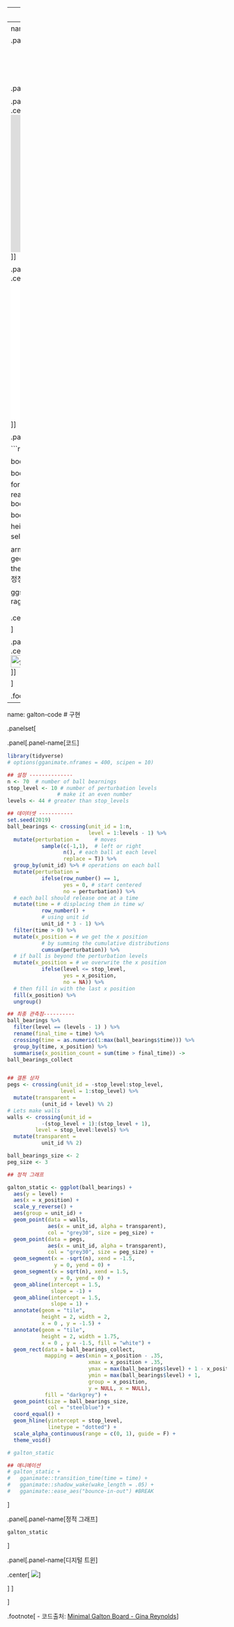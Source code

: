 
---
name: statistics-clt
# 중심극한정리

### 직관적 설명

> 동일한 확률분포를 가진 독립 확률 변수로부터 추출한 `n`개 평균 분포는 
`n`이 적당히 크다면 정규분포에 가까워진다는 정리이다. 
특히 동일한 확률분포가 정규분포가 아니더라도 관계없이 평균의 분포는 정규분포를 따른다.

### 수식

[린데베르그–레비](https://ko.wikipedia.org/wiki/중심_극한_정리) 중심극한정리(Lindeberg–Lévy central limit theorem)에 따르면, 같은 분포를 가지는 독립 확률 변수에 대해 다룬다. 이 정리는 다음과 같다. 만약 확률 변수 $X_1, X_2, \cdots$들이

- 서로 독립적이고,
- 같은 확률 분포를 가지고,
- 그 확률 분포의 기댓값 $\mu$와 $\sigma$가 유한하다면,

평균 $S_n = \frac{(X_1 + \cdots + X_n)}{n}$의 분포는 기댓값 $\mu$와 표준편차 $\frac{\sigma}{\sqrt{n}}$인 
$\mathcal{N}(\mu,\,\frac{\sigma^{2}}{n})$에 분포수렴한다. 즉, 다음이 성립한다.

$$\sqrt{n}\bigg(\frac{ \sum_{i=1}^n X_i}{n} - \mu\bigg)\ \xrightarrow{d}\ \mathcal{N}(0,\;\sigma^2)$$

### 함의

> 모집단에서 추출한 표본으로부터 모집단의 평균  $\mu$ 을 **추정(estimation)**하는데 유용하고, 이를 통해서 추정값이 모평균과 얼마나 차이가 날지 대략적인 정보도 얻을 수 있다.

---
name: normal-in-action
# 정규분포

.panelset[

.panel[.panel-name[골턴 보드]
.center[
<img src="fig/galton-board.png" alt="프랜시스 골턴" width="25%" />
]
]

.panel[.panel-name[동영상]
<br>
.center[
<iframe width="560" height="315" src="https://www.youtube.com/embed/EvHiee7gs9Y" title="YouTube video player" frameborder="0" allow="accelerometer; autoplay; clipboard-write; encrypted-media; gyroscope; picture-in-picture" allowfullscreen></iframe>
]
]

.panel[.panel-name[모의실험]
<br>
.center[
<iframe width="560" height="315" src="fig/yihui-animation.mp4" frameborder="0" allow="accelerometer; autoplay; clipboard-write; encrypted-media; gyroscope; picture-in-picture" allowfullscreen data-external="1"></iframe>
]
]

.panel[.panel-name[실제사례 - 신장]

```r
library(tidyverse)
library(readxl)
extrafont::loadfonts()

body_sheets <- excel_sheets("data/육군 신체측정 데이터(수시 업데이터).xls")

body_list <- list()

for(i in 1:length(body_sheets)) {
  cat(body_sheets[i], "\n")
  body_list[[i]] <- read_excel("data/육군 신체측정 데이터(수시 업데이터).xls", sheet = body_sheets[i])
}

body_raw <- map_df(body_list, rbind)

height_tbl <- body_raw %>% 
  janitor::clean_names(ascii = FALSE) %>% 
  select(신장 = 신장_센티미터) %>% 
  mutate(신장 = parse_number(신장))

army_height_g <- height_tbl %>% 
  ggplot(aes(x = 신장)) +
    geom_histogram(aes(y=..density..)) +
    geom_density(color = "red") +
    theme_election() +
    labs(x = "신장(센티미터)",
         y = "밀도",
         title = "육군 신체측정정보 - 신장(키)",
         subtitle = "2022년 4월 23일 기준")
 
ggsave( glue::glue("fig/육군_신장.png") , 
        army_height_g,
        device = ragg::agg_png, 
        width = 297, height = 210, units = "mm", res = 600) 
```

.center[
<img src="fig/육군_신장.png" alt="프랜시스 골턴" width="60%" />
]

]

.panel[.panel-name[미국 대학생 신장]
<br>
.center[
<img src="fig/normal-in-action.png" alt="실제 정규분포" width="100%" />
]
]


]

.footnote[
- [육군 신체측정정보 : 육군 신체측정 데이터(수시 업데이터)](https://opendata.mnd.go.kr/openinf/sheetview2.jsp?infId=OA-9425)
]

---
name: galton-code
# 구현

.panelset[

.panel[.panel-name[코드]

```r
library(tidyverse)
# options(gganimate.nframes = 400, scipen = 10)

## 설정 --------------
n <- 70  # number of ball bearnings 
stop_level <- 10 # number of perturbation levels 
                # make it an even number
levels <- 44 # greater than stop_levels

## 데이터셋 -----------
set.seed(2019)
ball_bearings <- crossing(unit_id = 1:n, 
                          level = 1:levels - 1) %>% 
  mutate(perturbation =     # moves
           sample(c(-1,1),  # left or right
                  n(), # each ball at each level 
                  replace = T)) %>%
  group_by(unit_id) %>% # operations on each ball
  mutate(perturbation = 
           ifelse(row_number() == 1, 
                  yes = 0, # start centered
                  no = perturbation)) %>% 
  # each ball should release one at a time
  mutate(time = # displacing them in time w/ 
           row_number() + 
           # using unit id
           unit_id * 3 - 1) %>% 
  filter(time > 0) %>% 
  mutate(x_position = # we get the x position
           # by summing the cumulative distributions
           cumsum(perturbation)) %>% 
  # if ball is beyond the perturbation levels
  mutate(x_position = # we overwrite the x position
           ifelse(level <= stop_level,
                  yes = x_position, 
                  no = NA)) %>% 
  # then fill in with the last x position
  fill(x_position) %>% 
  ungroup()

## 최종 관측점----------
ball_bearings %>% 
  filter(level == (levels - 1) ) %>% 
  rename(final_time = time) %>% 
  crossing(time = as.numeric(1:max(ball_bearings$time))) %>% 
  group_by(time, x_position) %>% 
  summarise(x_position_count = sum(time > final_time)) ->
ball_bearings_collect


## 갤톤 상자
pegs <- crossing(unit_id = -stop_level:stop_level, 
                 level = 1:stop_level) %>% 
  mutate(transparent = 
           (unit_id + level) %% 2) 
# Lets make walls
walls <- crossing(unit_id = 
           -(stop_level + 1):(stop_level + 1), 
         level = stop_level:levels) %>% 
  mutate(transparent = 
           unit_id %% 2) 

ball_bearings_size <- 2
peg_size <- 3

## 정적 그래프

galton_static <- ggplot(ball_bearings) +
  aes(y = level) +
  aes(x = x_position) +
  scale_y_reverse() +
  aes(group = unit_id) +
  geom_point(data = walls, 
             aes(x = unit_id, alpha = transparent), 
             col = "grey30", size = peg_size) +
  geom_point(data = pegs, 
             aes(x = unit_id, alpha = transparent), 
             col = "grey30", size = peg_size) +
  geom_segment(x = -sqrt(n), xend = -1.5, 
               y = 0, yend = 0) +
  geom_segment(x = sqrt(n), xend = 1.5, 
               y = 0, yend = 0) +
  geom_abline(intercept = 1.5, 
              slope = -1) +
  geom_abline(intercept = 1.5, 
              slope = 1) +
  annotate(geom = "tile", 
           height = 2, width = 2, 
           x = 0 , y = -1.5) +
  annotate(geom = "tile", 
           height = 2, width = 1.75, 
           x = 0 , y = -1.5, fill = "white") +
  geom_rect(data = ball_bearings_collect,
            mapping = aes(xmin = x_position - .35, 
                          xmax = x_position + .35,
                          ymax = max(ball_bearings$level) + 1 - x_position_count*1.5,
                          ymin = max(ball_bearings$level) + 1,
                          group = x_position, 
                          y = NULL, x = NULL),
            fill = "darkgrey") +
  geom_point(size = ball_bearings_size, 
             col = "steelblue") +
  coord_equal() +
  geom_hline(yintercept = stop_level, 
             linetype = "dotted") +
  scale_alpha_continuous(range = c(0, 1), guide = F) +
  theme_void()

# galton_static

## 애니메이션
# galton_static +  
#   gganimate::transition_time(time = time) + 
#   gganimate::shadow_wake(wake_length = .05) + 
#   gganimate::ease_aes("bounce-in-out") #BREAK
```


]

.panel[.panel-name[정적 그래프]

```r
galton_static
```

]

.panel[.panel-name[디지털 트윈]

.center[
![](fig/galton_ani.gif)
]

]
]

]

.footnote[
- 코드출처: [Minimal Galton Board - Gina Reynolds](https://evamaerey.github.io/statistics/galton_board.html)
]

